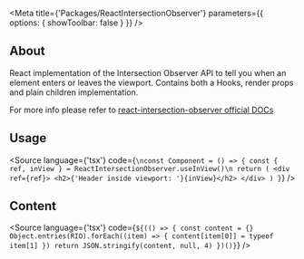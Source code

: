 

<Meta
    title={'Packages/ReactIntersectionObserver'}
    parameters={{
        options: {
            showToolbar: false
        }
    }}
/>

## About
React implementation of the Intersection Observer API to tell you when an element enters or leaves the viewport. Contains both a Hooks, render props and plain children implementation.

For more info please refer to [react-intersection-observer official DOCs](https://www.npmjs.com/package/react-intersection-observer)

## Usage

<Source
    language={'tsx'}
    code={`
\nconst Component = () => {
    const { ref, inView } = ReactIntersectionObserver.useInView()\n
    return (
        <div ref={ref}>
            <h2>{'Header inside viewport: '}{inView}</h2>
        </div>
    )
}
`}
/>

## Content

<Source
    language={'tsx'}
    code={`${(() => {
        const content = {}
        Object.entries(RIO).forEach((item) => {
            content[item[0]] = typeof item[1]
        })
        return JSON.stringify(content, null, 4)
    })()}`}
/>